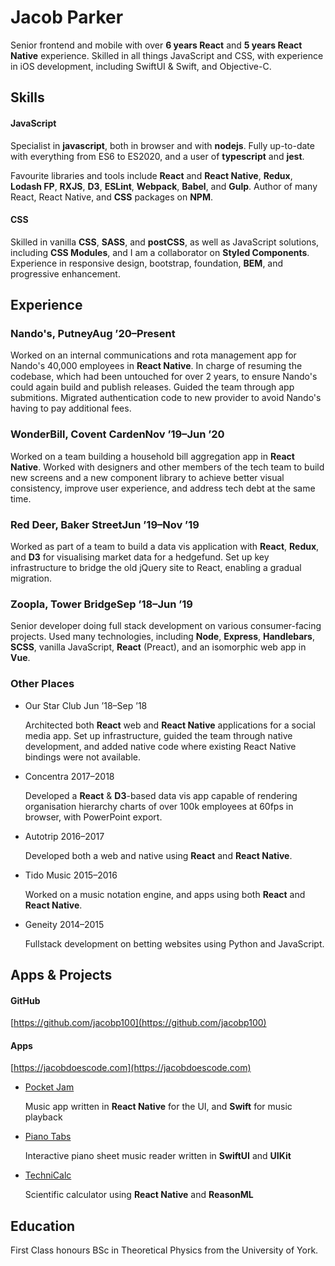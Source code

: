 

# Jacob Parker

Senior frontend and mobile with over **6 years React** and **5 years React
Native** experience. Skilled in all things JavaScript and CSS, with experience
in iOS development, including SwiftUI & Swift, and Objective-C.

## Skills

#### JavaScript

Specialist in **javascript**, both in browser and with **nodejs**. Fully up-to-date with everything from ES6 to ES2020, and a user of **typescript** and **jest**.

Favourite libraries and tools include **React** and **React Native**, **Redux**, **Lodash FP**, **RXJS**, **D3**, **ESLint**, **Webpack**, **Babel**, and **Gulp**. Author of many React, React Native, and **CSS** packages on **NPM**.

#### CSS

Skilled in vanilla **CSS**, **SASS**, and **postCSS**, as well as JavaScript solutions, including **CSS Modules**, and I am a collaborator on **Styled Components**. Experience in responsive design, bootstrap, foundation, **BEM**, and progressive enhancement.

## Experience

### Nando's, Putney<time>Aug &rsquo;20&ndash;Present</time>

Worked on an internal communications and rota management app for Nando's 40,000 employees in **React Native**. In charge of resuming the codebase, which had been untouched for over 2 years, to ensure Nando's could again build and publish releases. Guided the team through app submitions. Migrated authentication code to new provider to avoid Nando's having to pay additional fees.

### WonderBill, Covent Carden<time>Nov &rsquo;19&ndash;Jun &rsquo;20</time>

Worked on a team building a household bill aggregation app in **React Native**. Worked with designers and other members of the tech team to build new screens and a new component library to achieve better visual consistency, improve user experience, and address tech debt at the same time.

### Red Deer, Baker Street<time>Jun &rsquo;19&ndash;Nov &rsquo;19</time>

Worked as part of a team to build a data vis application with **React**, **Redux**, and **D3** for visualising market data for a hedgefund. Set up key infrastructure to bridge the old jQuery site to React, enabling a gradual migration.

### Zoopla, Tower Bridge<time>Sep &rsquo;18&ndash;Jun &rsquo;19</time>

Senior developer doing full stack development on various consumer-facing projects. Used many technologies, including **Node**, **Express**, **Handlebars**, **SCSS**, vanilla JavaScript, **React** (Preact), and an isomorphic web app in **Vue**.

### Other Places

<ul className={classNames("timelist")}>

<li>

Our Star Club <time>Jun &rsquo;18&ndash;Sep &rsquo;18</time>

Architected both **React** web and **React Native** applications for a social media app. Set up infrastructure, guided the team through native development, and added native code where existing React Native bindings were not available.

</li>

<li>

Concentra <time>2017&ndash;2018</time>

Developed a **React** &amp; **D3**-based data vis app capable of rendering organisation hierarchy charts of over 100k employees at 60fps in browser, with PowerPoint export.

</li>

<li>

Autotrip <time>2016&ndash;2017</time>

Developed both a web and native using **React** and **React Native**.

</li>

<li>

Tido Music <time>2015&ndash;2016</time>

Worked on a music notation engine, and apps using both **React** and **React Native**.

</li>

<li>

Geneity <time>2014&ndash;2015</time>

Fullstack development on betting websites using Python and JavaScript.

</li>

</ul>

## Apps & Projects

<div style={{ position: "relative" }}>

#### GitHub

[https://github.com/jacobp100](https://github.com/jacobp100)

#### Apps

[https://jacobdoescode.com](https://jacobdoescode.com)

</div>

- [Pocket Jam](https://jacobdoescode.com/pocket-jam)

  Music app written in **React Native** for the UI, and **Swift** for music playback

- [Piano Tabs](https://jacobdoescode.com/piano-tabs)

  Interactive piano sheet music reader written in **SwiftUI** and **UIKit**

- [TechniCalc](https://jacobdoescode.com/technicalc)

  Scientific calculator using **React Native** and **ReasonML**

## Education

First Class honours BSc in Theoretical Physics from the University of York.

